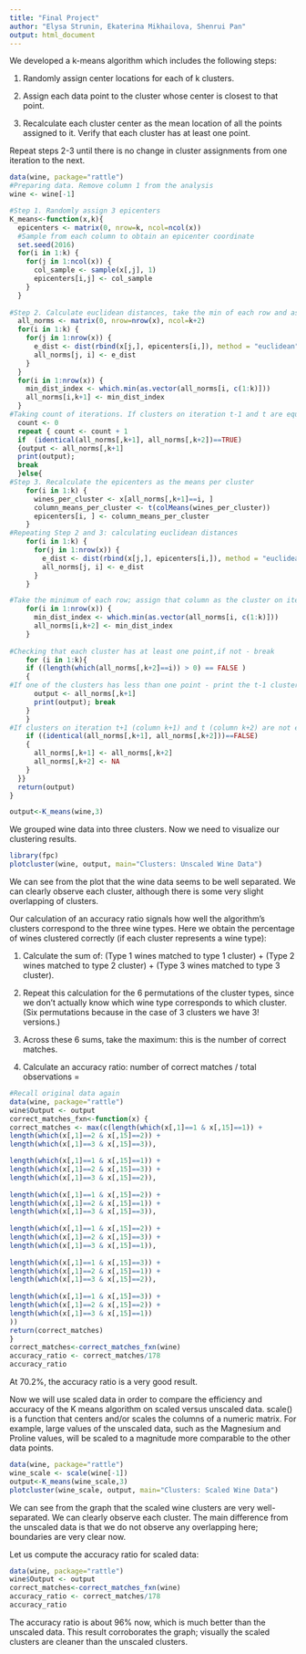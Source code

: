```yaml
---
title: "Final Project"
author: "Elysa Strunin, Ekaterina Mikhailova, Shenrui Pan"
output: html_document
---
```

We developed a k-means algorithm which includes the following steps:

1. Randomly assign center locations for each of k clusters.

2. Assign each data point to the cluster whose center is closest to that point.

3. Recalculate each cluster center as the mean location of all the points assigned to it. Verify that each cluster has at least one point.    

Repeat steps 2-3 until there is no change in cluster assignments from one iteration to the next.
```r
data(wine, package="rattle")
#Preparing data. Remove column 1 from the analysis
wine <- wine[-1]

#Step 1. Randomly assign 3 epicenters
K_means<-function(x,k){ 
  epicenters <- matrix(0, nrow=k, ncol=ncol(x))
  #Sample from each column to obtain an epicenter coordinate
  set.seed(2016)
  for(i in 1:k) {
    for(j in 1:ncol(x)) {
      col_sample <- sample(x[,j], 1)
      epicenters[i,j] <- col_sample
    }
  }
  
#Step 2. Calculate euclidean distances, take the min of each row and assign that column as the cluster; put it in fourth column.
  all_norms <- matrix(0, nrow=nrow(x), ncol=k+2)
  for(i in 1:k) {
    for(j in 1:nrow(x)) {
      e_dist <- dist(rbind(x[j,], epicenters[i,]), method = "euclidean")
      all_norms[j, i] <- e_dist
    }
  }
  for(i in 1:nrow(x)) {
    min_dist_index <- which.min(as.vector(all_norms[i, c(1:k)]))
    all_norms[i,k+1] <- min_dist_index
  }  
#Taking count of iterations. If clusters on iteration t-1 and t are equal then break and print the output.
  count <- 0
  repeat { count <- count + 1
  if  (identical(all_norms[,k+1], all_norms[,k+2])==TRUE) 
  {output <- all_norms[,k+1]
  print(output);
  break
  }else{
#Step 3. Recalculate the epicenters as the means per cluster
    for(i in 1:k) {
      wines_per_cluster <- x[all_norms[,k+1]==i, ]
      column_means_per_cluster <- t(colMeans(wines_per_cluster))
      epicenters[i, ] <- column_means_per_cluster
    }
#Repeating Step 2 and 3: calculating euclidean distances
    for(i in 1:k) {
      for(j in 1:nrow(x)) {
        e_dist <- dist(rbind(x[j,], epicenters[i,]), method = "euclidean")
        all_norms[j, i] <- e_dist
      }
    }

#Take the minimum of each row; assign that column as the cluster on itertaion t; put it in k+2 column
    for(i in 1:nrow(x)) {
      min_dist_index <- which.min(as.vector(all_norms[i, c(1:k)]))
      all_norms[i,k+2] <- min_dist_index
    }  
    
#Checking that each cluster has at least one point,if not - break
    for (i in 1:k){
    if ((length(which(all_norms[,k+2]==i)) > 0) == FALSE ) 
    {
#If one of the clusters has less than one point - print the t-1 cluster assignments, which should have at least one point per cluster
      output <- all_norms[,k+1]
      print(output); break
    } 
    }
#If clusters on iteration t+1 (column k+1) and t (column k+2) are not equal, move the most recent clusters over and loop again
    if ((identical(all_norms[,k+1], all_norms[,k+2]))==FALSE) 
    {
      all_norms[,k+1] <- all_norms[,k+2]
      all_norms[,k+2] <- NA
    } 
  }} 
  return(output)
}

output<-K_means(wine,3)
```

We grouped wine data into three clusters. Now we need to visualize our clustering results. 
```r
library(fpc)
plotcluster(wine, output, main="Clusters: Unscaled Wine Data")
```

We can see from the plot that the wine data seems to be well separated. We can clearly observe each cluster, although there is some very slight overlapping of clusters.


Our calculation of an accuracy ratio signals how well the algorithm's clusters correspond to the three wine types. Here we obtain the percentage of wines clustered correctly (if each cluster represents a wine type):

1) Calculate the sum of: (Type 1 wines matched to type 1 cluster) + (Type 2 wines matched to 
type 2 cluster) + (Type 3 wines matched to type 3 cluster). 

2) Repeat this calculation for the 6 permutations of the cluster types, since we don't actually know which wine type corresponds to which cluster. (Six permutations because in the case of 3 clusters we have 3! versions.)

3) Across these 6 sums, take the maximum: this is the number of correct matches.

4) Calculate an accuracy ratio: number of correct matches / total observations = 
```r
#Recall original data again
data(wine, package="rattle")
wine$Output <- output
correct_matches_fxn<-function(x) {
correct_matches <- max(c(length(which(x[,1]==1 & x[,15]==1)) +
length(which(x[,1]==2 & x[,15]==2)) +
length(which(x[,1]==3 & x[,15]==3)),

length(which(x[,1]==1 & x[,15]==1)) +
length(which(x[,1]==2 & x[,15]==3)) +
length(which(x[,1]==3 & x[,15]==2)),
                 
length(which(x[,1]==1 & x[,15]==2)) +
length(which(x[,1]==2 & x[,15]==1)) +
length(which(x[,1]==3 & x[,15]==3)),
                  
length(which(x[,1]==1 & x[,15]==2)) +
length(which(x[,1]==2 & x[,15]==3)) +
length(which(x[,1]==3 & x[,15]==1)),
                  
length(which(x[,1]==1 & x[,15]==3)) +
length(which(x[,1]==2 & x[,15]==1)) +
length(which(x[,1]==3 & x[,15]==2)),
                  
length(which(x[,1]==1 & x[,15]==3)) +
length(which(x[,1]==2 & x[,15]==2)) +
length(which(x[,1]==3 & x[,15]==1))
))
return(correct_matches)
}
correct_matches<-correct_matches_fxn(wine)
accuracy_ratio <- correct_matches/178
accuracy_ratio
```
At 70.2%, the accuracy ratio is a very good result. 

Now we will use scaled data in order to compare the efficiency and accuracy of the K means algorithm on scaled versus unscaled data. scale() is a function that centers and/or scales the columns of a numeric matrix. For example, large values of the unscaled data, such as the Magnesium and Proline values, will be scaled to a magnitude more comparable to the other data points.
 
```r
data(wine, package="rattle")
wine_scale <- scale(wine[-1])
output<-K_means(wine_scale,3)
plotcluster(wine_scale, output, main="Clusters: Scaled Wine Data")
```
         
We can see from the graph that the scaled wine clusters are very well- separated. We can clearly observe each cluster. The main difference from the unscaled data is that we do not observe any overlapping here; boundaries are very clear now. 

Let us compute the accuracy ratio for scaled data:
```r
data(wine, package="rattle")
wine$Output <- output
correct_matches<-correct_matches_fxn(wine)
accuracy_ratio <- correct_matches/178
accuracy_ratio
```
The accuracy ratio is about 96% now, which is much better than the unscaled data. This result corroborates the graph; visually the scaled clusters are cleaner than the unscaled clusters. 




